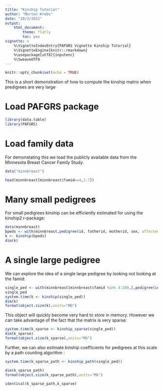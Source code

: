 ```yaml
---
title: "Kinship Tutorial"
author: "Morten Krebs"
date: "10/3/2022"
output: 
    html_document:
        theme: flatly
        toc: yes
vignette: >
    %\VignetteIndexEntry{PAFGRS Vignette Kinship Tutorial}
    %\VignetteEngine{knitr::rmarkdown}
    %\usepackage[utf8]{inputenc}
    %\SweaveUTF8
---
```


```r
knitr::opts_chunk$set(echo = TRUE)
```

This is a short demonstration of how to compute the kinship matrix when predigrees are very large

# Load PAFGRS package

```r
library(data.table)
library(PAFGRS)

```

# Load family data
For demonstating this we load the publicly available data from the Minnesota Breast Cancer Family Study.
```r
data("minnbreast")

head(minnbreast[minnbreast$famid==4,1:7])
```



# Many small pedigrees 

For small pedigrees kinship can be efficiently estimated for using the kinship2 r-package:  

```r
data(minnbreast)
bpeds <- with(minnbreast,pedigree(id, fatherid, motherid, sex, affected=proband, famid=famid))
k <- kinship(bpeds)
dim(k)
```

# A single large pedigree
We can explore the idea of a single large pedigree by looking not looking at the famid:

```r
single_ped <- with(minnbreast[minnbreast$famid %in% 4:200,],pedigree(id, fatherid, motherid, sex, affected=proband))
single_ped
system.time(k <- kinship(single_ped))
dim(k)
format(object.size(k),units="Mb")
```

This object will quickly become very hard to store in memory. However we can take advantage of the fact that the matrix is very sparse: 

```r
system.time(k_sparse <- kinship_sparse(single_ped))
dim(k_sparse)
format(object.size(k_sparse),units="Mb")
```

Further, we can also estimate kinship coefficients for pedigrees at this scale by a path counting algorithm :

```r
system.time(k_sparse_path <- kinship_path(single_ped))

dim(k_sparse_path)
format(object.size(k_sparse_path),units="Mb")

identical(k_sparse_path,k_sparse)

```






